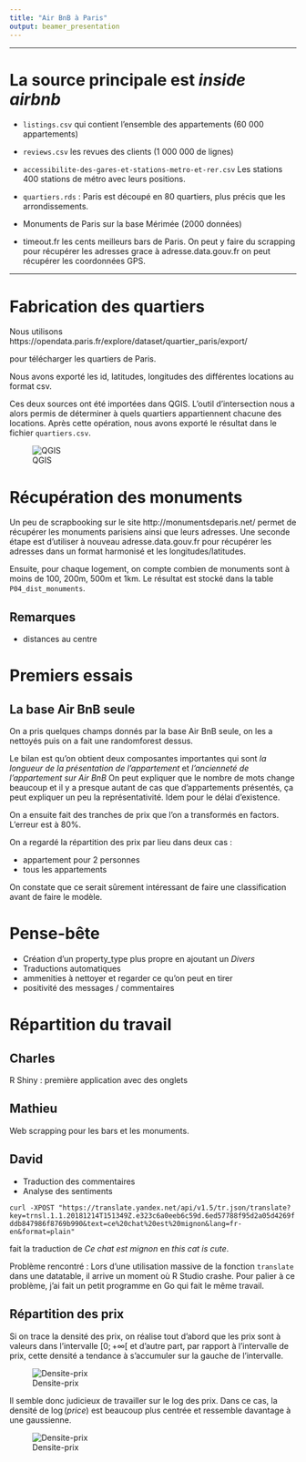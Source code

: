 ```yaml
---
title: "Air BnB à Paris"
output: beamer_presentation
---
```


---

# La source principale est _inside airbnb_

* `listings.csv` qui contient l'ensemble des appartements (60 000 appartements)
* `reviews.csv` les revues des clients (1 000 000 de lignes)
* `accessibilite-des-gares-et-stations-metro-et-rer.csv` Les stations 400 stations de métro avec leurs positions.
* `quartiers.rds` : Paris est découpé en 80 quartiers, plus précis que les arrondissements.

* Monuments de Paris sur la base Mérimée (2000 données)
* timeout.fr les cents meilleurs bars de Paris. On peut y faire du scrapping pour récupérer les adresses grace à adresse.data.gouv.fr on peut récupérer les coordonnées GPS.

---

# Fabrication des quartiers

Nous utilisons https://opendata.paris.fr/explore/dataset/quartier_paris/export/

pour télécharger les quartiers de Paris.

Nous avons exporté les id, latitudes, longitudes des différentes locations au format csv.

Ces deux sources ont été importées dans QGIS. L'outil d'intersection nous a alors permis de déterminer à quels quartiers appartiennent chacune des locations.
Après cette opération, nous avons exporté le résultat dans le fichier `quartiers.csv`.

![QGIS](./images/qgis.png)

# Récupération des monuments

Un peu de scrapbooking sur le site http://monumentsdeparis.net/ permet de récupérer les monuments parisiens ainsi que leurs adresses.
Une seconde étape est d'utiliser à nouveau adresse.data.gouv.fr pour récupérer les adresses dans un format harmonisé et les longitudes/latitudes.

Ensuite, pour chaque logement, on compte combien de monuments sont à moins de 100, 200m, 500m et 1km.
Le résultat est stocké dans la table `P04_dist_monuments`.

## Remarques

* distances au centre

# Premiers essais

## La base Air BnB seule

On a pris quelques champs donnés par la base Air BnB seule, on les a nettoyés puis on a fait une randomforest dessus.

Le bilan est qu'on obtient deux composantes importantes qui sont *la longueur de la présentation de l'appartement* et *l'ancienneté de l'appartement sur Air BnB*
On peut expliquer que le nombre de mots change beaucoup et il y a presque autant de cas que d'appartements présentés, ça peut expliquer un peu la représentativité.
Idem pour le délai d'existence.

On a ensuite fait des tranches de prix que l'on a transformés en factors.
L'erreur est à 80%.

On a regardé la répartition des prix par lieu dans deux cas :

* appartement pour 2 personnes
* tous les appartements

On constate que ce serait sûrement intéressant de faire une classification avant de faire le modèle.


# Pense-bête

* Création d'un property_type plus propre en ajoutant un *Divers*
* Traductions automatiques
* ammenities à nettoyer et regarder ce qu'on peut en tirer
* positivité des messages / commentaires

# Répartition du travail

## Charles

R Shiny : première application avec des onglets

## Mathieu

Web scrapping pour les bars et les monuments.

## David

* Traduction des commentaires
* Analyse des sentiments

```curl -XPOST "https://translate.yandex.net/api/v1.5/tr.json/translate?key=trnsl.1.1.20181214T151349Z.e323c6a0eeb6c59d.6ed57788f95d2a05d4269fddb847986f8769b990&text=ce%20chat%20est%20mignon&lang=fr-en&format=plain"```

fait la traduction de *Ce chat est mignon* en *this cat is cute*.

Problème rencontré : Lors d'une utilisation massive de la fonction `translate` dans une datatable, il arrive un moment où R Studio crashe.
Pour palier à ce problème, j'ai fait un petit programme en Go qui fait le même travail.

## Répartition des prix

Si on trace la densité des prix, on réalise tout d'abord que les prix sont à valeurs dans l'intervalle $[0;+\infty[$ et d'autre part, par rapport à l'intervalle de prix, cette densité a tendance à s'accumuler sur la gauche de l'intervalle.

![Densite-prix](./notes/densite-prix.png)

Il semble donc judicieux de travailler sur le log des prix. Dans ce cas, la densité de $\log(price)$ est beaucoup plus centrée et ressemble davantage à une gaussienne.

![Densite-prix](./notes/densite-log-prix.png)
